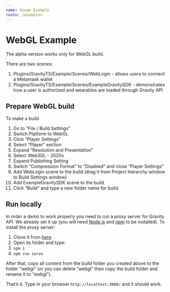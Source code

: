 ```yaml
---
name: Usage Example
route: /examples
---
```


# WebGL Example

The alpha version works only for WebGL build.

There are two scenes:
1. Plugins/GravityTS/Example/Scenes/WebLogin - allows users to connect a Metamask wallet
2. Plugins/GravityTS/Example/Scenes/ExampleGravitySDK - demonstrates how a user is authorized and wearables are loaded through Gravity API

## Prepare WebGL build

To make a build
1. Go to “File / Build Settings”
2. Switch Platform to WebGL
3. Click “Player Settings”
4. Select “Player” section
5. Expand “Resolution and Presentation”
6. Select Web3GL - 2020x
7. Expand Publishing Setting
8. Switch “Compression Format” to “Disabled” and close “Player Settings”
9. Add WebLogin scene to the build (drag it from Project hierarchy window to Build Settings window)
10. Add ExampleGravitySDK scene to the build.
11. Click “Build” and type a new folder name for build.

## Run locally

In order a demo to work properly you need to run a proxy server for Gravity API. We already set it up (you will need [Node.js](https://nodejs.org/en/) and [npm](https://www.npmjs.com/) to be installed). To install the proxy server:
1. Clone it from [here](https://github.com/stfy/webgl-serve).
2. Open its folder and type:
  1. `npm i`
  2. `npm run serve`

After that, copy all content from the build folder you created above to the folder “webgl” (or you can delete “webgl” then copy the build folder and rename it to “webgl”).

That’s it. Type in your browser `http://localhost:3000/` and it should work.
